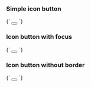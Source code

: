 
<Meta title="Components/Icon Button" />

### Simple icon button

<Preview>
  <Story name="Default" height="110px">
    {`
      <button class="tci-icon-button tci-icon-button--disable-focus">
        <i class="tci-icon tci-icon--magnify"></i>
      </button>
    `}
  </Story>
</Preview>

### Icon button with focus

<Preview>
  <Story name="Focus" height="110px">
    {`
      <button class="tci-icon-button">
        <i class="tci-icon tci-icon--magnify"></i>
      </button>
    `}
  </Story>
</Preview>

### Icon button without border

<Preview>
  <Story name="No border" height="110px">
    {`
      <button class="tci-icon-button tci-icon-button--no-border tci-icon-button--disable-focus">
        <i class="tci-icon tci-icon--magnify"></i>
      </button>
    `}
  </Story>
</Preview>
